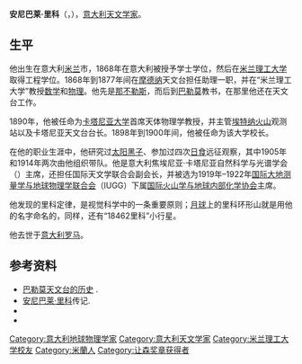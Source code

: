 {{no footnotes|time=2018-11-06T00:03:03+00:00}}
{{Infobox scientist
| name              = 安尼巴莱·里科<br />Annibale Riccò
| image             = <!--(filename only)-->
| image_size        = 
| alt               = 
| caption           = 
| birth_date        = 1844年9月14日
| birth_place       = [[意大利|意大利]][[米兰|米兰]]
| death_date        = {{Death date and age|1919|9|23|1844|9|14}}
| death_place       = 意大利[[罗马|罗马]]
| residence         = 意大利
| citizenship       = 意大利人
| nationality       = 
| fields            = 
| workplaces        = 卡塔尼亚大学
| alma_mater        = 摩德纳大学
| doctoral_advisor  = 
| academic_advisors = 
| doctoral_students = 
| notable_students  = 
| known_for         = 
| author_abbrev_bot = 
| author_abbrev_zoo = 
| influences        = 
| influenced        = 
| awards            = [[让森奖章|让森奖章]]<small>（1906）</small>
| signature         = <!--(filename only)-->
| signature_alt     = 
| footnotes         = 
}}

'''安尼巴莱·里科'''（{{lang-it|'''Annibale Riccò'''}}，{{bd|1844年|9月14日|1919年|9月23日}}），[[意大利|意大利]][[天文学家|天文学家]]。

== 生平 ==
他出生在意大利[[米兰|米兰]]市，1868年在意大利{{link-en|摩德纳雷焦艾米利亚大学|University of Modena and Reggio Emilia}}被授予学士学位，然后在[[米兰理工大学|米兰理工大学]]取得工程学位。1868年到1877年间在[[摩德纳|摩德纳]]天文台担任助理一职，并在“米兰理工大学”教授[[数学|数学]]和[[物理|物理]]。他先是[[那不勒斯|那不勒斯]]，而后到[[巴勒莫|巴勒莫]]教书，在那里他还在天文台工作。

1890年，他被任命为[[卡塔尼亚大学|卡塔尼亚大学]]首席天体物理学教授，并主管[[埃特纳火山|埃特纳火山]]观测站以及卡塔尼亚天文台台长。1898年到1900年间，他被任命为该大学校长。

在他的职业生涯中，他研究过[[太阳黑子|太阳黑子]]、参加过四次[[日食|日食]]远征观察，其中1905年和1914年两次由他组织带队。他是意大利焦埃尼亚·卡塔尼亚自然科学与光谱学会（{{lang-it|the Società degli Spettroscopisti Italiani and the Gioenia di Scienze Naturali di Catania}}）主席，还担任国际天文学联合会副会长，并被选为1919年–1922年[[国际大地测量学与地球物理学联合会|国际大地测量学与地球物理学联合会]]（IUGG）下属[[国际火山学与地球内部化学协会|国际火山学与地球内部化学协会]]主席。

他发现的里科定律，是视觉科学中的一条重要原则；[[月球|月球]]上的里科环形山就是用他的名字命名的，同样，还有“18462里科”小行星。

他去世于[[意大利|意大利]][[罗马|罗马]]。

== 参考资料 ==
* [http://www.astropa.unipa.it/HISTORY/history.htm 巴勒莫天文台的历史] {{Wayback|url=http://www.astropa.unipa.it/HISTORY/history.htm |date=20160610034825 }}.
* [https://web.archive.org/web/20110722065714/http://www.veveri.it/225.pdf 安尼巴莱·里科]传记.
* {{cite book
 |last = 
 |first = 
 |editor = 
 |title = 日报：皇家天文学会月报
 |chapter =讣告声明：协会:- 安尼巴莱·里科
 |edition=
 |series=
 |volume=80
 |year = 
 |publisher = 
 |place =
 |page = 365
 |url=http://adsabs.harvard.edu/full/1920MNRAS..80..365
 |isbn =  }}
* {{cite journal |title=安尼巴莱·里科|first=亚历山德罗 |last=马尔拉特拉 |journal=Bulletin Volcanologique |volume=1 |issue= 1 |date=July 1924 |doi= 10.1007/BF02736096 |pages=81–85|bibcode = 1924BVol....1...81M }}

{{让森奖章获得者}}
{{Authority control}}

{{DEFAULTSORT:Ricco, 安尼巴莱}}
[[Category:意大利地球物理学家|Category:意大利地球物理学家]]
[[Category:意大利天文学家|Category:意大利天文学家]]
[[Category:米兰理工大学校友|Category:米兰理工大学校友]]
[[Category:米蘭人|Category:米蘭人]]
[[Category:让森奖章获得者|Category:让森奖章获得者]]